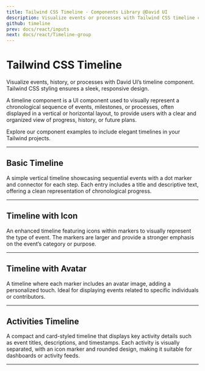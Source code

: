 ```yaml
---
title: Tailwind CSS Timeline - Components Library @David UI
description: Visualize events or processes with Tailwind CSS timeline components. Sleek, responsive designs ideal for storytelling, tracking, or histories.
github: timeline
prev: docs/react/inputs
next: docs/react/Timeline-group
---
```


# Tailwind CSS Timeline

Visualize events, history, or processes with David UI’s timeline component. Tailwind CSS styling ensures a sleek, responsive design. 

A timeline component is a UI component used to visually represent a chronological sequence of events, milestones, or processes, often displayed in a vertical or horizontal layout, to provide users with a clear and organized view of progress, history, or future plans.

Explore our component examples to include elegant timelines in your Tailwind projects.

---

## Basic Timeline

A simple vertical timeline showcasing sequential events with a dot marker and connector for each step. Each entry includes a title and descriptive text, offering a clean representation of chronological progress.

<PreviewWithCode relativePath="timeline/timeline-demo.tsx" language="html" />

---

## Timeline with Icon

An enhanced timeline featuring icons within markers to visually represent the type of event. The markers are larger and provide a stronger emphasis on the event’s category or purpose.

<PreviewWithCode relativePath="timeline/timeline-with-icon.tsx" language="html" />

---

## Timeline with Avatar

A timeline where each marker includes an avatar image, adding a personalized touch. Ideal for displaying events related to specific individuals or contributors.


<PreviewWithCode relativePath="timeline/timeline-with-avatar.tsx" language="html" />

---

## Activities Timeline

A compact and card-styled timeline that displays key activity details such as event titles, descriptions, and timestamps. Each activity is visually separated, with an icon marker and rounded design, making it suitable for dashboards or activity feeds.


<PreviewWithCode relativePath="timeline/activities-timeline.tsx" language="html" />


---